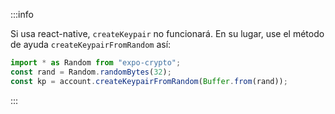 
:::info

Si usa react-native, `createKeypair` no funcionará. En su lugar, use el método de ayuda `createKeypairFromRandom` así:

<CodeExample>

```typescript
import * as Random from "expo-crypto";
const rand = Random.randomBytes(32);
const kp = account.createKeypairFromRandom(Buffer.from(rand));
```

</CodeExample>

:::
